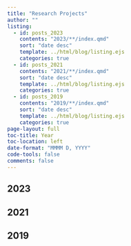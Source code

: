 ```yaml
---
title: "Research Projects"
author: ""
listing:
  - id: posts_2023
    contents: "2023/**/index.qmd"
    sort: "date desc"
    template: ../html/blog/listing.ejs
    categories: true
  - id: posts_2021
    contents: "2021/**/index.qmd"
    sort: "date desc"
    template: ../html/blog/listing.ejs
    categories: true 
  - id: posts_2019
    contents: "2019/**/index.qmd"
    sort: "date desc"
    template: ../html/blog/listing.ejs
    categories: true        
page-layout: full
toc-title: Year
toc-location: left
date-format: "MMMM D, YYYY"
code-tools: false
comments: false
---
```


## 2023

:::{#posts_2023}
:::

## 2021
:::{#posts_2021}
:::

## 2019
:::{#posts_2019}
:::
